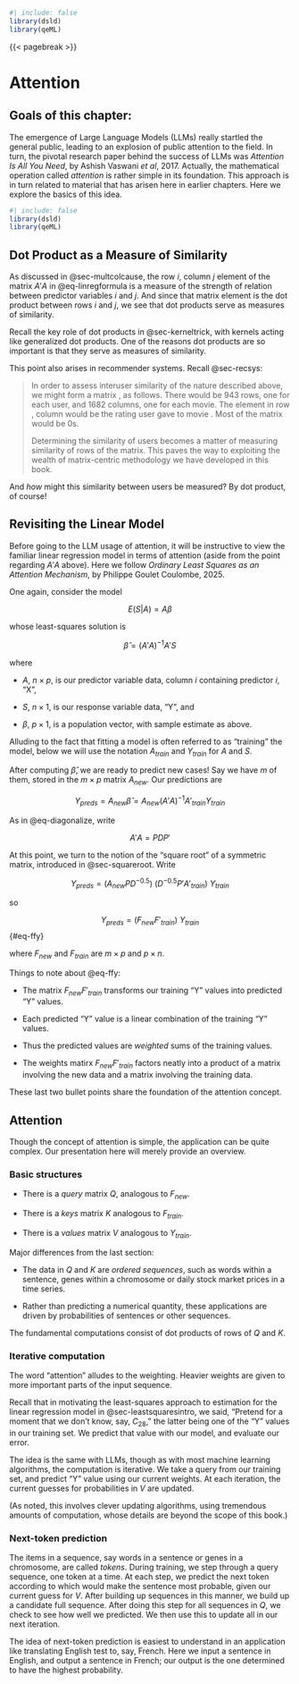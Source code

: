 
```r
#| include: false
library(dsld)
library(qeML)
```

{{< pagebreak >}}

# Attention

::: {.callout-note}

## Goals of this chapter:

The emergence of Large Language Models (LLMs) really startled the
general public, leading to an explosion of public attention to the
field.  In turn, the pivotal research paper behind the success of LLMs
was *Attention Is All You Need*, by Ashish Vaswani *et al*, 2017.
Actually, the mathematical operation called *attention* is rather simple
in its foundation.  This approach is in turn related to material that
has arisen here in earlier chapters. Here we explore the basics of this
idea.

:::

```r
#| include: false
library(dsld)
library(qeML)
```

## Dot Product as a Measure of Similarity

As discussed in @sec-multcolcause, the row $i$, column $j$
element of the matrix $A'A$ in @eq-linregformula is a measure of the
strength of relation between predictor variables $i$ and $j$. And since
that matrix element is the dot product between rows $i$ and $j$, we see
that dot products serve as measures of similarity.

Recall the key role of dot products in @sec-kerneltrick, with kernels
acting like generalized dot products. One of the reasons dot products
are so important is that they serve as measures of similarity.

This point also arises in recommender systems. Recall @sec-recsys:

> In order to assess interuser similarity of the nature described above,
> we might form a matrix , as follows. There would be 943 rows, one for
> each user, and 1682 columns, one for each movie. The element in row ,
> column would be the rating user gave to movie . Most of the matrix
> would be 0s.
> 
> Determining the similarity of users becomes a matter of measuring
> similarity of rows of the matrix. This paves the way to exploiting the
> wealth of matrix-centric methodology we have developed in this book.

And *how* might this similarity between users be measured? By dot
product, of course! 

## Revisiting the Linear Model

Before going to the LLM usage of attention, it will be instructive to
view the familiar linear regression model in terms of attention (aside
from the point regarding $A'A$ above). Here we follow *Ordinary Least
Squares as an Attention Mechanism*, by Philippe Goulet Coulombe, 2025.

One again, consider the model 

$$
E(S|A) = A \beta
$$

whose least-squares solution is

$$
\widehat{\beta} = (A'A)^{-1} A'S
$$

where

* $A$, $n \times p$, is our predictor variable data, column $i$
  containing predictor $i$, "X",

* $S$, $n \times 1$, is our response variable data, "Y", and

* $\beta$, $p \times 1$, is a population vector, with sample estimate as above.

Alluding to the fact that fitting a model is often referred to as
"training" the model, below we will use the notation $A_{train}$ and
$Y_{train}$ for $A$ and $S$.

After computing $\widehat{\beta}$, we are ready to predict new cases!
Say we have $m$ of them, stored in the $m \times p$ matrix $A_{new}$.
Our predictions are

$$
Y_{preds} = A_{new} \widehat{\beta} = A_{new} (A'A)^{-1} A'_{train} Y_{train}
$$

As in @eq-diagonalize, write 

$$
A'A = P D P'
$$ 


At this point, we turn to the notion of the "square root" of a symmetric
matrix, introduced in @sec-squareroot. Write

$$
Y_{preds} = (A_{new} P D^{-0.5}) ~ (D^{-0.5} P'A'_{train}) ~ Y_{train} 
$$

so

$$
Y_{preds} = (F_{new} F'_{train}) ~ Y_{train}
$$ {#eq-ffy}

where $F_{new}$ and $F_{train}$ are $m \times p$ and $p \times n$.

Things to note about @eq-ffy:

* The matrix $F_{new} F'_{train}$ transforms our training "Y"
  values into predicted "Y" values.

* Each predicted "Y" value is a linear combination of the 
  training "Y" values.

* Thus the predicted values are *weighted* sums of the training values.

* The weights matirx $F_{new} F'_{train}$ factors neatly into a product
  of a matrix involving the new data and a matrix involving the
  training data.

These last two bullet points share the foundation of the attention
concept.

## Attention

Though the concept of attention is simple, the application can be quite
complex. Our presentation here will merely provide an overview.

### Basic structures

* There is a *query* matrix $Q$, analogous to $F_{new}$.

* There is a *keys* matrix $K$ analogous to $F_{train}$. 

* There is a *values* matrix $V$ analogous to $Y_{train}$.

Major differences from the last section: 

* The data in $Q$ and $K$ are *ordered sequences*, such as words within
  a sentence, genes within a chromosome or daily stock market prices in
  a time series.

* Rather than predicting a numerical quantity, these applications are
  driven by probabilities of sentences or other sequences.

The fundamental computations consist of dot products of rows of $Q$ and
$K$.

### Iterative computation

The word "attention" alludes to the weighting. Heavier weights are given
to more important parts of the input sequence.

Recall that in motivating the least-squares approach to estimation for
the linear regression model in @sec-leastsquaresintro, we said, "Pretend
for a moment that we don’t know, say, $C_{28}$," the latter being one of
the "Y" values in our training set. We predict that value with our
model, and evaluate our error.

The idea is the same with LLMs, though as with most machine learning
algorithms, the computation is iterative. We take a query from our
training set, and predict "Y" value using our current weights. At each
iteration, the current guesses for probabilities in $V$ are updated.

(As noted, this involves clever updating algorithms, using tremendous
amounts of computation, whose details are beyond the scope of this
book.) 

### Next-token prediction

The items in a sequence, say words in a sentence or genes in a
chromosome, are called *tokens*. During training, we step through a
query sequence, one token at a time. At each step, we predict the next
token according to which would make the sentence most probable, given
our current guess for $V$. After building up sequences in this manner,
we build up a candidate full sequence. After doing this step for all
sequences in $Q$, we check to see how well we predicted. We then use
this to update all in our next iteration.

The idea of next-token prediction is easiest to understand in
an application like translating English test to, say, French. Here we
input a sentence in English, and output a sentence in French; our output
is the one determined to have the highest probability.


